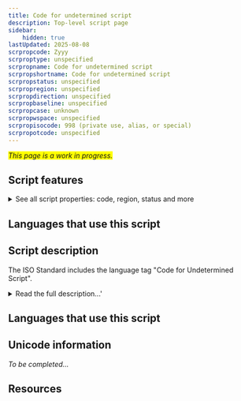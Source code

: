 ```yaml
---
title: Code for undetermined script
description: Top-level script page
sidebar:
    hidden: true
lastUpdated: 2025-08-08
scrpropcode: Zyyy
scrproptype: unspecified
scrpropname: Code for undetermined script
scrpropshortname: Code for undetermined script
scrpropstatus: unspecified
scrpropregion: unspecified
scrpropdirection: unspecified
scrpropbaseline: unspecified
scrpropcase: unknown
scrpropwspace: unspecified
scrpropisocode: 998 (private use, alias, or special)
scrpropotcode: unspecified
---
```


<span style='background-color:yellow'>_This page is a work in progress._</span>


## Script features

<details>
<summary> See all script properties: code, region, status and more</summary>
<ScriptInfo />
</details>

## Languages that use this script

<WsList script='Zyyy' wsMax='5' />

## Script description

The ISO Standard includes the language tag "Code for Undetermined Script".

<details>
<summary>Read the full description...'</summary>This classification includes characters which are not part of a formal natural language writing system or are unified or "common" across many writing systems. For example, music notation symbols, currency signs, and many punctuation marks can be used in more than one script. 

A separate classification - "Code for Inherited Script" (Zinh) - also includes characters which are unified across more than one writing system. The difference between 'Undetermined' and 'Inherited'  is that inherited characters take their script identification from the script of the preceding character, for example in the case of the zero width joiner/non-joiner characters, whereas undetermined/common characters do not need to identify with any script other than undetermined/common.
</details>

## Languages that use this script

<WsList script='Zyyy' wsMax='5' />

## Unicode information

_To be completed..._

## Resources

<ScriptResources detailSummary='seemore' />

